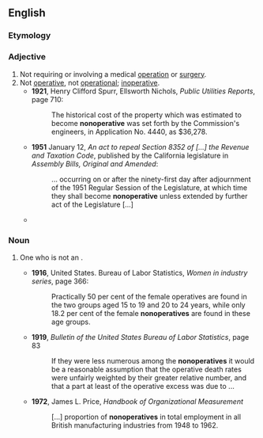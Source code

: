 ==English==

===Etymology===
{{prefix|en|non|operative}}

===Adjective===
{{en-adj|-}}

# Not requiring or involving a medical [[operation]] or [[surgery]].
# Not [[operative]], not [[operational]]; [[inoperative]].
#* '''1921''', Henry Clifford Spurr, Ellsworth Nichols, ''Public Utilities Reports'', page 710:
#*: The historical cost of the property which was estimated to become '''nonoperative''' was set forth by the Commission's engineers, in Application No. 4440, as $36,278.
#* '''1951''' January 12, ''An act to repeal Section 8352 of [...] the Revenue and Taxation Code'', published by the California legislature in ''Assembly Bills, Original and Amended'':
#*: ... occurring on or after the ninety-first day after adjournment of the 1951 Regular Session of the Legislature, at which time they shall become '''nonoperative''' unless extended by further act of the Legislature [...]
#* {{quote-book|en|year=1996|author=David Kahn|title=The Codebreakers: The Comprehensive History of Secret Communication from Ancient Times to the Internet|publisher=Simon and Schuster|isbn=9781439103555
|passage=The guide arms can rock forward into an operative position of their own or back into a '''nonoperative''' position. In the operative position a guide arm will contact lugs, but if either lugs or guide arms are '''nonoperative''' no contact will take place.}}

===Noun===
{{en-noun}}

# {{lb|en|uncommon}} One who is not an {{l|en|operative||employee or worker}}.
#* '''1916''', United States. Bureau of Labor Statistics, ''Women in industry series'', page 366:
#*: Practically 50 per cent of the female operatives are found in the two groups aged 15 to 19 and 20 to 24 years, while only 18.2 per cent of the female '''nonoperatives''' are found in these age groups.
#* '''1919''', ''Bulletin of the United States Bureau of Labor Statistics'', page 83
#*: If they were less numerous among the '''nonoperatives''' it would be a reasonable assumption that the operative death rates were unfairly weighted by their greater relative number, and that a part at least of the operative excess was due to&nbsp;...
#* '''1972''', James L. Price, ''Handbook of Organizational Measurement''
#*: [...] proportion of '''nonoperatives''' in total employment in all British manufacturing industries from 1948 to 1962.